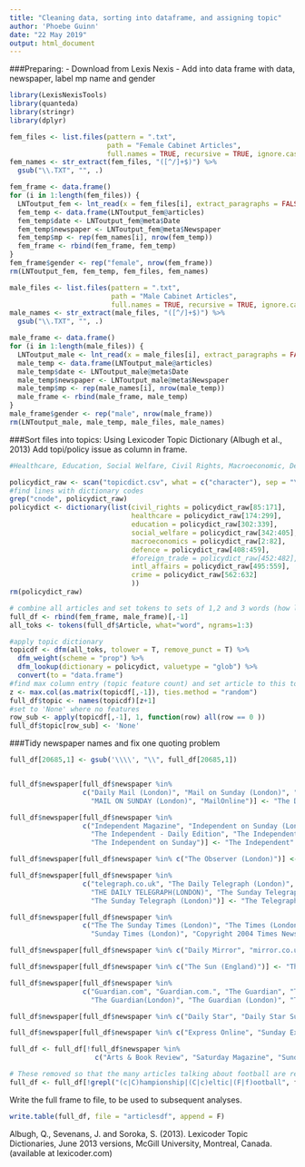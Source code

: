 ---
title: "Cleaning data, sorting into dataframe, and assigning topic"
author: 'Phoebe Guinn'
date: "22 May 2019"
output: html_document
---

###Preparing:
- Download from Lexis Nexis 
- Add into data frame with data, newspaper, label mp name and gender

```{r, eval = FALSE}
library(LexisNexisTools)
library(quanteda)
library(stringr)
library(dplyr)

fem_files <- list.files(pattern = ".txt", 
                        path = "Female Cabinet Articles", 
                        full.names = TRUE, recursive = TRUE, ignore.case = TRUE)
fem_names <- str_extract(fem_files, "([^/]+$)") %>%
  gsub("\\.TXT", "", .)

fem_frame <- data.frame()
for (i in 1:length(fem_files)) {
  LNToutput_fem <- lnt_read(x = fem_files[i], extract_paragraphs = FALSE)
  fem_temp <- data.frame(LNToutput_fem@articles)
  fem_temp$date <- LNToutput_fem@meta$Date
  fem_temp$newspaper <- LNToutput_fem@meta$Newspaper
  fem_temp$mp <- rep(fem_names[i], nrow(fem_temp))
  fem_frame <- rbind(fem_frame, fem_temp)
}
fem_frame$gender <- rep("female", nrow(fem_frame))
rm(LNToutput_fem, fem_temp, fem_files, fem_names)

male_files <- list.files(pattern = ".txt", 
                         path = "Male Cabinet Articles",
                         full.names = TRUE, recursive = TRUE, ignore.case = TRUE)
male_names <- str_extract(male_files, "([^/]+$)") %>%
  gsub("\\.TXT", "", .)

male_frame <- data.frame()
for (i in 1:length(male_files)) {
  LNToutput_male <- lnt_read(x = male_files[i], extract_paragraphs = FALSE)
  male_temp <- data.frame(LNToutput_male@articles)
  male_temp$date <- LNToutput_male@meta$Date
  male_temp$newspaper <- LNToutput_male@meta$Newspaper
  male_temp$mp <- rep(male_names[i], nrow(male_temp))
  male_frame <- rbind(male_frame, male_temp)
}
male_frame$gender <- rep("male", nrow(male_frame))
rm(LNToutput_male, male_temp, male_files, male_names)

```

###Sort files into topics: 
Using Lexicoder Topic Dictionary (Albugh et al., 2013)
Add  topi/policy issue as column in frame.

```{r, eval = FALSE}
#Healthcare, Education, Social Welfare, Civil Rights, Macroeconomic, Defence, Foreign Trade, International_affairs

policydict_raw <- scan("topicdict.csv", what = c("character"), sep = "\n", strip.white = F) 
#find lines with dictionary codes
grep("cnode", policydict_raw)
policydict <- dictionary(list(civil_rights = policydict_raw[85:171],
                              healthcare = policydict_raw[174:299],
                              education = policydict_raw[302:339], 
                              social_welfare = policydict_raw[342:405],
                              macroeconomics = policydict_raw[2:82],
                              defence = policydict_raw[408:459], 
                              #foreign_trade = policydict_raw[452:482],
                              intl_affairs = policydict_raw[495:559],
                              crime = policydict_raw[562:632]
                              ))
rm(policydict_raw)

# combine all articles and set tokens to sets of 1,2 and 3 words (how long entries in dictionary are)
full_df <- rbind(fem_frame, male_frame)[,-1]
all_toks <- tokens(full_df$Article, what="word", ngrams=1:3)

#apply topic dictionary
topicdf <- dfm(all_toks, tolower = T, remove_punct = T) %>%
  dfm_weight(scheme = "prop") %>%
  dfm_lookup(dictionary = policydict, valuetype = "glob") %>%
  convert(to = "data.frame")
#find max column entry (topic feature count) and set article to this topic 
z <- max.col(as.matrix(topicdf[,-1]), ties.method = "random")
full_df$topic <- names(topicdf)[z+1]
#set to 'None' where no features
row_sub <- apply(topicdf[,-1], 1, function(row) all(row == 0 ))
full_df$topic[row_sub] <- 'None'
```

###Tidy newspaper names and fix one quoting problem

```{r, eval = FALSE}

full_df[20685,1] <- gsub('\\\\', "\\", full_df[20685,1])


full_df$newspaper[full_df$newspaper %in% 
                  c("Daily Mail (London)", "Mail on Sunday (London)", "MAIL ON SUNDAY", "DAILY MAIL (London)",
                    "MAIL ON SUNDAY (London)", "MailOnline")] <- "The Daily Mail"

full_df$newspaper[full_df$newspaper %in% 
                  c("Independent Magazine", "Independent on Sunday (London)", "Independent.co.uk",
                    "The Independent - Daily Edition", "The Independent (London)", "The Independent (United Kingdom)",
                    "The Independent on Sunday")] <- "The Independent"

full_df$newspaper[full_df$newspaper %in% c("The Observer (London)")] <- "The Observer"

full_df$newspaper[full_df$newspaper %in% 
                  c("telegraph.co.uk", "The Daily Telegraph (London)", "The Daily Telegraph (LONDON)",
                    "THE DAILY TELEGRAPH(LONDON)", "The Sunday Telegraph (LONDON)",
                    "The Sunday Telegraph (London)")] <- "The Telegraph"

full_df$newspaper[full_df$newspaper %in% 
                  c("The The Sunday Times (London)", "The Times (London)", "The Sunday Times (London)",
                    "Sunday Times (London)", "Copyright 2004 Times Newspapers Limited")] <- "The Times"

full_df$newspaper[full_df$newspaper %in% c("Daily Mirror", "mirror.co.uk", "Sunday Mirror", "The Mirror")] <- "The Daily Mirror"

full_df$newspaper[full_df$newspaper %in% c("The Sun (England)")] <- "The Sun"

full_df$newspaper[full_df$newspaper %in% 
                  c("Guardian.com", "Guardian.com.", "The Guardian", "The Guardian - Final Edition",
                    "The Guardian(London)", "The Guardian (London)", "The Guardian (London) - Final Edition")] <- "The Guardian"

full_df$newspaper[full_df$newspaper %in% c("Daily Star", "Daily Star Sunday")] <- "The Daily Star"

full_df$newspaper[full_df$newspaper %in% c("Express Online", "Sunday Express", "The Express")] <- "The Express"

full_df <- full_df[!full_df$newspaper %in% 
                     c("Arts & Book Review", "Saturday Magazine", "Sunday Business", "The New Review", "The Observer", "The Daily Star"),]

# These removed so that the many articles talking about football are removed and don't alter results
full_df <- full_df[!grepl("(c|C)hampionship|(C|c)eltic|(F|f)ootball", full_df$Article),]

```

Write the full frame to file, to be used to subsequent analyses. 

```{r, eval = FALSE}

write.table(full_df, file = "articlesdf", append = F)

```


Albugh, Q., Sevenans, J. and Soroka, S. (2013). Lexicoder Topic Dictionaries, June 2013 versions, McGill University, Montreal, Canada. (available at lexicoder.com)



